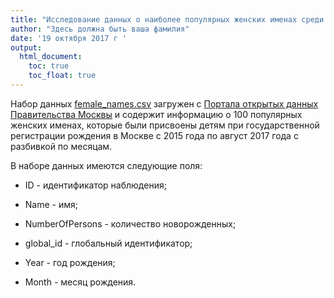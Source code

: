```yaml
---
title: "Исследование данных о наиболее популярных женских именах среди новорожденных"
author: "Здесь должна быть ваша фамилия"
date: '19 октября 2017 г '
output: 
  html_document: 
    toc: true
    toc_float: true
---
```


Набор данных [female_names.csv](data/female_names.csv) загружен с [Портала открытых данных Правительства Москвы](https://data.mos.ru/opendata/7704111479-svedeniya-o-naibolee-populyarnyh-jenskih-imenah-sredi-novorojdennyh) и содержит информацию о 100 популярных женских именах, которые были присвоены детям при государственной регистрации рождения в Москве с 2015 года по август 2017 года с разбивкой по месяцам.

В наборе данных имеются следующие поля:

- ID - идентификатор наблюдения;

- Name - имя;

- NumberOfPersons	- количество новорожденных;

- global_id	- глобальный идентификатор;

- Year - год рождения;

- Month - месяц рождения.


